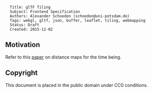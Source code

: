 <pre>
  Title: glTF Tiling
  Subject: Frontend Specification
  Authors: Alexander Schoedon (schoedon@uni-potsdam.de)
  Tags: webgl, gltf, json, buffer, leaflet, tiling, webmapping
  Status: Draft
  Created: 2015-12-02
</pre>

==Motivation==

Refer to this [[../pdf/motivation.pdf|paper]] on distance maps for the time
being.

==Copyright==

This document is placed in the public domain under CC0 conditions.
